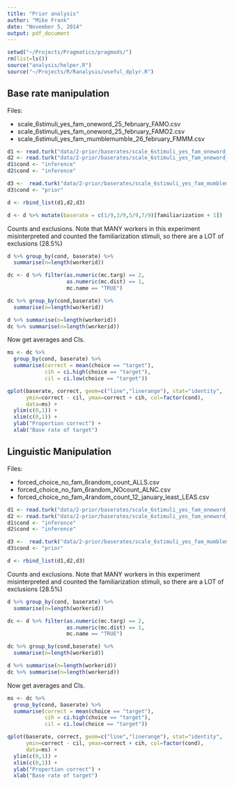 ```yaml
---
title: "Prior analysis"
author: "Mike Frank"
date: "November 5, 2014"
output: pdf_document
---
```

  
```r
setwd("~/Projects/Pragmatics/pragmods/")
rm(list=ls())
source("analysis/helper.R")
source("~/Projects/R/Ranalysis/useful_dplyr.R")
```

Base rate manipulation
-----

Files:

* scale_6stimuli_yes_fam_oneword_25_february_FAMO.csv
* scale_6stimuli_yes_fam_oneword_25_february_FAMO2.csv
* scale_6stimuli_yes_fam_mumblemumble_26_february_FMMM.csv


```r
d1 <- read.turk("data/2-prior/baserates/scale_6stimuli_yes_fam_oneword_25_february_FAMO.csv")
d2 <- read.turk("data/2-prior/baserates/scale_6stimuli_yes_fam_oneword_25_february_FAMO2.csv")
d1$cond <- "inference"
d2$cond <- "inference"

d3 <-  read.turk("data/2-prior/baserates/scale_6stimuli_yes_fam_mumblemumble_26_february_FMMM.csv")
d3$cond <- "prior"

d <- rbind_list(d1,d2,d3) 

d <- d %>% mutate(baserate = c(1/9,3/9,5/9,7/9)[familiarization + 1])
```

Counts and exclusions. Note that MANY workers in this experiment misinterpreted and counted the familiarization stimuli, so there are a LOT of exclusions (28.5%)

```r
d %>% group_by(cond, baserate) %>%
  summarise(n=length(workerid))

dc <- d %>% filter(as.numeric(mc.targ) == 2,
                   as.numeric(mc.dist) == 1,
                   mc.name == "TRUE")

dc %>% group_by(cond,baserate) %>%
  summarise(n=length(workerid))

d %>% summarise(n=length(workerid))
dc %>% summarise(n=length(workerid))
```

Now get averages and CIs.

```r
ms <- dc %>% 
  group_by(cond, baserate) %>%
  summarise(correct = mean(choice == "target"),             
            cih = ci.high(choice == "target"),
            cil = ci.low(choice == "target"))

qplot(baserate, correct, geom=c("line","linerange"), stat="identity",
      ymin=correct - cil, ymax=correct + cih, col=factor(cond),
      data=ms) + 
  ylim(c(0,1)) + 
  xlim(c(0,1)) +
  ylab("Proportion correct") + 
  xlab("Base rate of target")
```

Linguistic Manipulation
----

Files:

* forced_choice_no_fam_6random_count_ALLS.csv
* forced_choice_no_fam_6random_NOcount_ALNC.csv
* forced_choice_no_fam_4random_count_12_january_least_LEAS.csv

```r
d1 <- read.turk("data/2-prior/baserates/scale_6stimuli_yes_fam_oneword_25_february_FAMO.csv")
d2 <- read.turk("data/2-prior/baserates/scale_6stimuli_yes_fam_oneword_25_february_FAMO2.csv")
d1$cond <- "inference"
d2$cond <- "inference"

d3 <-  read.turk("data/2-prior/baserates/scale_6stimuli_yes_fam_mumblemumble_26_february_FMMM.csv")
d3$cond <- "prior"

d <- rbind_list(d1,d2,d3) 
```

Counts and exclusions. Note that MANY workers in this experiment misinterpreted and counted the familiarization stimuli, so there are a LOT of exclusions (28.5%)

```r
d %>% group_by(cond, baserate) %>%
  summarise(n=length(workerid))

dc <- d %>% filter(as.numeric(mc.targ) == 2,
                   as.numeric(mc.dist) == 1,
                   mc.name == "TRUE")

dc %>% group_by(cond,baserate) %>%
  summarise(n=length(workerid))

d %>% summarise(n=length(workerid))
dc %>% summarise(n=length(workerid))
```

Now get averages and CIs.

```r
ms <- dc %>% 
  group_by(cond, baserate) %>%
  summarise(correct = mean(choice == "target"),             
            cih = ci.high(choice == "target"),
            cil = ci.low(choice == "target"))

qplot(baserate, correct, geom=c("line","linerange"), stat="identity",
      ymin=correct - cil, ymax=correct + cih, col=factor(cond),
      data=ms) + 
  ylim(c(0,1)) + 
  xlim(c(0,1)) +
  ylab("Proportion correct") + 
  xlab("Base rate of target")
```



